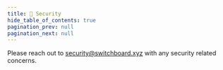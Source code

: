 ```yaml
---
title: 🔐 Security
hide_table_of_contents: true
pagination_prev: null
pagination_next: null
---
```


<!-- TODO: Add Audit Reports -->

Please reach out to [security@switchboard.xyz](mailto:security@switchboard.xyz)
with any security related concerns.
